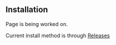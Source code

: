 
## Installation


<Callout type="info" emoji="ℹ️">Page is being worked on.</Callout>

Current install method is through [Releases](https://github.com/Scythe-Technology/Zune/releases)